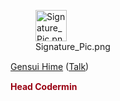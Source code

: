 <div style="line-height:18px;"><div id="sigadmin">[[File:Signature_Pic.png|link=User:Gensui_Hime|50px]]</div>[[User:Gensui_Hime|Gensui Hime]] ([[Usertalk:Gensui_Hime|Talk]])<div style="color:#990012;">'''Head Codermin'''</div>
{{{timestamp|Timestamp}}}<br />